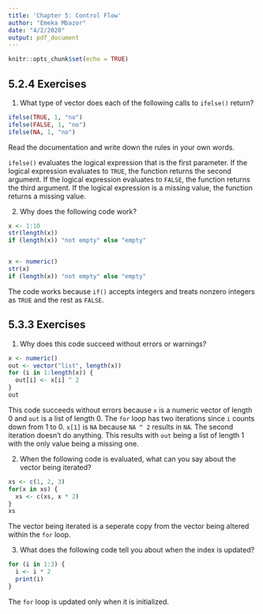 ```yaml
---
title: 'Chapter 5: Control Flow'
author: "Emeka Mbazor"
date: "4/2/2020"
output: pdf_document
---
```


```r
knitr::opts_chunk$set(echo = TRUE)
```

## 5.2.4 Exercises

1. What type of vector does each of the following calls to `ifelse()` return?

```r
ifelse(TRUE, 1, "no")
ifelse(FALSE, 1, "no")
ifelse(NA, 1, "no")
```

Read the documentation and write down the rules in your own words.

`ifelse()` evaluates the logical expression that is the first parameter. If the logical expression evaluates to `TRUE`, the function returns the second argument. If the logical expression evaluates to `FALSE`, the function returns the third argument. If the logical expression is a missing value, the function returns a missing value. 

2. Why does the following code work?

```r
x <- 1:10
str(length(x))
if (length(x)) "not empty" else "empty"


x <- numeric()
str(x)
if (length(x)) "not empty" else "empty"
```

The code works because `if()` accepts integers and treats nonzero integers as `TRUE` and the rest as `FALSE`.

## 5.3.3 Exercises

1. Why does this code succeed without errors or warnings?

```r
x <- numeric()
out <- vector("list", length(x))
for (i in 1:length(x)) {
  out[i] <- x[i] ^ 2
}
out
```

This code succeeds without errors because `x` is a numeric vector of length 0 and `out` is a list of length 0. The `for` loop has two iterations since `i` counts down from 1 to 0. `x[1]` is `NA` because `NA ^ 2` results in `NA`. The second iteration doesn't do anything. This results with `out` being a list of length 1 with the only value being a missing one.

2. When the following code is evaluated, what can you say about the vector being iterated?

```r
xs <- c(1, 2, 3)
for(x in xs) {
  xs <- c(xs, x * 2)
}
xs
```

The vector being iterated is a seperate copy from the vector being altered within the `for` loop. 

3. What does the following code tell you about when the index is updated?

```r
for (i in 1:3) {
  i <- i * 2
  print(i) 
}
```

The `for` loop is updated only when it is initialized.